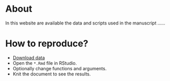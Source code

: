 <!-- % About -->
# <i class="fas fa-glasses"></i>About {-}
In this website are available the data and scripts used in the manuscript *......*


# <i class="fas fa-code"></i>How to reproduce? {-}

* [Download data]()
* Open the `*.Rmd` file in RStudio.
* Optionally change functions and arguments.
* Knit the document to see the results.


<!-- academic icons -->
<link rel="stylesheet" href="https://cdn.jsdelivr.net/gh/jpswalsh/academicons@1/css/academicons.min.css">
<!-- font awesome -->
<script src="https://kit.fontawesome.com/1f72d6921a.js" crossorigin="anonymous"></script>
